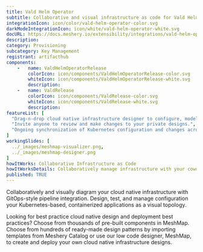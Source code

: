 ```yaml
---
title: Vald Helm Operator
subtitle: Collaborative and visual infrastructure as code for Vald Helm Operator
integrationIcon: icon/color/vald-helm-operator-color.svg
darkModeIntegrationIcon: icon/white/vald-helm-operator-white.svg
docURL: https://docs.meshery.io/extensibility/integrations/vald-helm-operator
description: 
category: Provisioning
subcategory: Key Management
registrant: artifacthub
components: 
	-	name: ValdHelmOperatorRelease
		colorIcon: icon/components/ValdHelmOperatorRelease-color.svg
		whiteIcon: icon/components/ValdHelmOperatorRelease-white.svg
		description: 
	-	name: ValdRelease
		colorIcon: icon/components/ValdRelease-color.svg
		whiteIcon: icon/components/ValdRelease-white.svg
		description: 
featureList: [
  "Drag-n-drop cloud native infrastructure designer to configure, model, and deploy your workloads.",
  "Invite anyone to review and make changes to your private designs.",
  "Ongoing synchronization of Kubernetes configuration and changes across any number of clusters."
]
workingSlides: [
  ../_images/meshmap-visualizer.png,
  ../_images/meshmap-designer.png
]
howItWorks: Collaborative Infrastructure as Code
howItWorksDetails: Collaboratively manage infrastructure with your coworkers synchronously sharing the same designs.
published: TRUE
---
```

<p>

</p>
<p>
    Collaboratively and visually diagram your cloud native infrastructure with GitOps-style pipeline integration. Design, test, and manage configuration your Kubernetes-based, containerized applications as a visual topology.
</p>
<p>
    Looking for best practice cloud native design and deployment best practices? Choose from thousands of pre-built components in MeshMap. Choose from hundreds of ready-made design patterns by importing templates from Meshery Catalog or use our low code designer, MeshMap, to create and deploy your own cloud native infrastructure designs.
</p>

